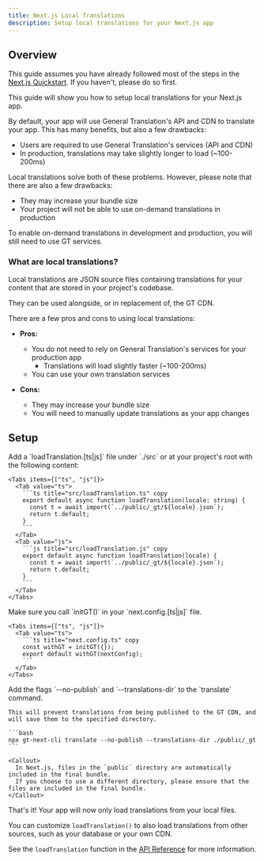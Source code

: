 ```yaml
---
title: Next.js Local Translations
description: Setup local translations for your Next.js app
---
```


## Overview

This guide assumes you have already followed most of the steps in the [Next.js Quickstart](/docs/next/tutorials/quickstart).
If you haven't, please do so first.

This guide will show you how to setup local translations for your Next.js app.

By default, your app will use General Translation's API and CDN to translate your app.
This has many benefits, but also a few drawbacks:

- Users are required to use General Translation's services (API and CDN)
- In production, translations may take slightly longer to load (~100-200ms)

Local translations solve both of these problems. However, please note that there are also a few drawbacks:

- They may increase your bundle size
- Your project will not be able to use on-demand translations in production

<Callout type="warn">
  To enable on-demand translations in development and production, you will still need to use GT services.
</Callout>

### What are local translations?

Local translations are JSON source files containing translations for your content that are stored in your project's codebase.

They can be used alongside, or in replacement of, the GT CDN. 

There are a few pros and cons to using local translations:

- **Pros:**
  - You do not need to rely on General Translation's services for your production app
    - Translations will load slightly faster (~100-200ms)
  - You can use your own translation services

- **Cons:**
  - They may increase your bundle size
  - You will need to manually update translations as your app changes


## Setup

<Steps>
  <Step>
    Add a `loadTranslation.[ts|js]` file under `./src` or at your project's root with the following content:

    <Tabs items={["ts", "js"]}>
      <Tab value="ts">
        ```ts title="src/loadTranslation.ts" copy
        export default async function loadTranslation(locale: string) {
          const t = await import(`../public/_gt/${locale}.json`);
          return t.default;
        }
        ```
      </Tab>
      <Tab value="js">
        ```js title="src/loadTranslation.js" copy
        export default async function loadTranslation(locale) {
          const t = await import(`../public/_gt/${locale}.json`);
          return t.default;
        }
        ```
      </Tab>
    </Tabs>
  </Step>
  <Step>
    Make sure you call `initGT()` in your `next.config.[ts|js]` file.

    <Tabs items={["ts", "js"]}>
      <Tab value="ts">
        ```ts title="next.config.ts" copy
        const withGT = initGT({});
        export default withGT(nextConfig);
        ```
      </Tab>
    </Tabs>
  </Step>
  <Step>
    Add the flags `--no-publish` and `--translations-dir` to the `translate` command. 
    
    This will prevent translations from being published to the GT CDN, and will save them to the specified directory.

    ```bash
    npx gt-next-cli translate --no-publish --translations-dir ./public/_gt
    ```

    <Callout>
      In Next.js, files in the `public` directory are automatically included in the final bundle. 
      If you choose to use a different directory, please ensure that the files are included in the final bundle.
    </Callout>
  </Step>
</Steps>

That's it! Your app will now only load translations from your local files.

You can customize `loadTranslation()` to also load translations from other sources, such as your database or your own CDN.

See the `loadTranslation` function in the [API Reference](/docs/next/api/config/load-translation) for more information.